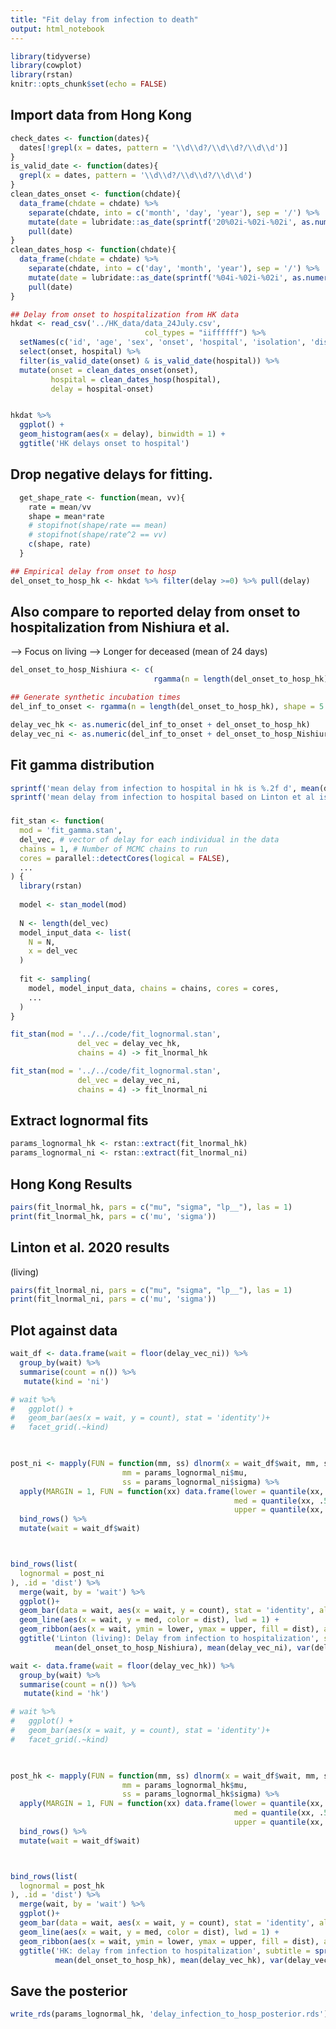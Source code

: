 ```yaml
---
title: "Fit delay from infection to death"
output: html_notebook
---
```



```r
library(tidyverse)
library(cowplot)
library(rstan)
knitr::opts_chunk$set(echo = FALSE)
```


## Import data from Hong Kong

```r
check_dates <- function(dates){
  dates[!grepl(x = dates, pattern = '\\d\\d?/\\d\\d?/\\d\\d')]
}
is_valid_date <- function(dates){
  grepl(x = dates, pattern = '\\d\\d?/\\d\\d?/\\d\\d')
}
clean_dates_onset <- function(chdate){
  data_frame(chdate = chdate) %>%
    separate(chdate, into = c('month', 'day', 'year'), sep = '/') %>%
    mutate(date = lubridate::as_date(sprintf('20%02i-%02i-%02i', as.numeric(year), as.numeric(month), as.numeric(day)))) %>%
    pull(date)
}
clean_dates_hosp <- function(chdate){
  data_frame(chdate = chdate) %>%
    separate(chdate, into = c('day', 'month', 'year'), sep = '/') %>%
    mutate(date = lubridate::as_date(sprintf('%04i-%02i-%02i', as.numeric(year), as.numeric(month), as.numeric(day)))) %>%
    pull(date)
}

## Delay from onset to hospitalization from HK data
hkdat <- read_csv('../HK_data/data_24July.csv',
                              col_types = "iiffffff") %>%
  setNames(c('id', 'age', 'sex', 'onset', 'hospital', 'isolation', 'discharge', 'death')) %>%
  select(onset, hospital) %>%
  filter(is_valid_date(onset) & is_valid_date(hospital)) %>%
  mutate(onset = clean_dates_onset(onset),
         hospital = clean_dates_hosp(hospital),
         delay = hospital-onset)


hkdat %>%
  ggplot() +
  geom_histogram(aes(x = delay), binwidth = 1) +
  ggtitle('HK delays onset to hospital')
```

## Drop negative delays for fitting.
```r
  get_shape_rate <- function(mean, vv){
    rate = mean/vv
    shape = mean*rate
    # stopifnot(shape/rate == mean)
    # stopifnot(shape/rate^2 == vv)
    c(shape, rate)
  }

## Empirical delay from onset to hosp
del_onset_to_hosp_hk <- hkdat %>% filter(delay >=0) %>% pull(delay)
```

## Also compare to reported delay from onset to hospitalization from Nishiura et al.
--> Focus on living 
--> Longer for deceased (mean of 24 days)
```r
del_onset_to_hosp_Nishiura <- c(
                                rgamma(n = length(del_onset_to_hosp_hk)*.1, get_shape_rate(mean = 3.3, vv = 4.2^2)[1], get_shape_rate(3.3, 4.2^2)[2])) # Deceased (10%)

## Generate synthetic incubation times
del_inf_to_onset <- rgamma(n = length(del_onset_to_hosp_hk), shape = 5.807, scale = 0.948) # From Lauer et al. 2020

delay_vec_hk <- as.numeric(del_inf_to_onset + del_onset_to_hosp_hk)
delay_vec_ni <- as.numeric(del_inf_to_onset + del_onset_to_hosp_Nishiura)
```
## Fit gamma distribution
```r
sprintf('mean delay from infection to hospital in hk is %.2f d', mean(delay_vec_hk))
sprintf('mean delay from infection to hospital based on Linton et al is %.2f d', mean(delay_vec_ni))
```


###
```r
fit_stan <- function(
  mod = 'fit_gamma.stan',
  del_vec, # vector of delay for each individual in the data
  chains = 1, # Number of MCMC chains to run
  cores = parallel::detectCores(logical = FALSE),
  ...
) {
  library(rstan)
  
  model <- stan_model(mod)
  
  N <- length(del_vec)
  model_input_data <- list(
    N = N,
    x = del_vec
  )
  
  fit <- sampling(
    model, model_input_data, chains = chains, cores = cores,
    ...
  )
}
```


```r
fit_stan(mod = '../../code/fit_lognormal.stan', 
               del_vec = delay_vec_hk, 
               chains = 4) -> fit_lnormal_hk
```

```r
fit_stan(mod = '../../code/fit_lognormal.stan', 
               del_vec = delay_vec_ni, 
               chains = 4) -> fit_lnormal_ni
```


## Extract lognormal fits
```r
params_lognormal_hk <- rstan::extract(fit_lnormal_hk)
params_lognormal_ni <- rstan::extract(fit_lnormal_ni)
```

## Hong Kong Results
```r
pairs(fit_lnormal_hk, pars = c("mu", "sigma", "lp__"), las = 1)
print(fit_lnormal_hk, pars = c('mu', 'sigma'))
```
## Linton et al. 2020 results
(living)

```r
pairs(fit_lnormal_ni, pars = c("mu", "sigma", "lp__"), las = 1)
print(fit_lnormal_ni, pars = c('mu', 'sigma'))
```

## Plot against data
```r
wait_df <- data.frame(wait = floor(delay_vec_ni)) %>%
  group_by(wait) %>%
  summarise(count = n()) %>%
   mutate(kind = 'ni')

# wait %>%
#   ggplot() +
#   geom_bar(aes(x = wait, y = count), stat = 'identity')+
#   facet_grid(.~kind)
 


post_ni <- mapply(FUN = function(mm, ss) dlnorm(x = wait_df$wait, mm, ss)*length(delay_vec_ni), 
                         mm = params_lognormal_ni$mu,
                         ss = params_lognormal_ni$sigma) %>%
  apply(MARGIN = 1, FUN = function(xx) data.frame(lower = quantile(xx, .025),
                                                  med = quantile(xx, .5),
                                                  upper = quantile(xx, .975))) %>%
  bind_rows() %>%
  mutate(wait = wait_df$wait)



bind_rows(list(
  lognormal = post_ni
), .id = 'dist') %>%
  merge(wait, by = 'wait') %>%
  ggplot()+
  geom_bar(data = wait, aes(x = wait, y = count), stat = 'identity', alpha = .5)+
  geom_line(aes(x = wait, y = med, color = dist), lwd = 1) +
  geom_ribbon(aes(x = wait, ymin = lower, ymax = upper, fill = dist), alpha = .5)+
  ggtitle('Linton (living): Delay from infection to hospitalization', subtitle = sprintf('6.1d incubation; %.2fd onset to hosp\nmean=%.2f, var=%.2f\nlognormal mu = %.2f, sigma=%.2f',
          mean(del_onset_to_hosp_Nishiura), mean(delay_vec_ni), var(delay_vec_ni), mean(params_lognormal_ni$mu), mean(params_lognormal_ni$sigma)))
```


```r
wait <- data.frame(wait = floor(delay_vec_hk)) %>%
  group_by(wait) %>%
  summarise(count = n()) %>%
   mutate(kind = 'hk')

# wait %>%
#   ggplot() +
#   geom_bar(aes(x = wait, y = count), stat = 'identity')+
#   facet_grid(.~kind)
 


post_hk <- mapply(FUN = function(mm, ss) dlnorm(x = wait_df$wait, mm, ss)*length(delay_vec_hk), 
                         mm = params_lognormal_hk$mu,
                         ss = params_lognormal_hk$sigma) %>%
  apply(MARGIN = 1, FUN = function(xx) data.frame(lower = quantile(xx, .025),
                                                  med = quantile(xx, .5),
                                                  upper = quantile(xx, .975))) %>%
  bind_rows() %>%
  mutate(wait = wait_df$wait)



bind_rows(list(
  lognormal = post_hk
), .id = 'dist') %>%
  merge(wait, by = 'wait') %>%
  ggplot()+
  geom_bar(data = wait, aes(x = wait, y = count), stat = 'identity', alpha = .5)+
  geom_line(aes(x = wait, y = med, color = dist), lwd = 1) +
  geom_ribbon(aes(x = wait, ymin = lower, ymax = upper, fill = dist), alpha = .5)+
  ggtitle('HK: delay from infection to hospitalization', subtitle = sprintf('6.1d incubation; %.2fd onset to hosp\nmean=%.2f, var=%.2f\nlognormal mu = %.2f, sigma=%.2f',
          mean(del_onset_to_hosp_hk), mean(delay_vec_hk), var(delay_vec_hk), mean(params_lognormal_hk$mu), mean(params_lognormal_hk$sigma)))
```

## Save the posterior
```r
write_rds(params_lognormal_hk, 'delay_infection_to_hosp_posterior.rds')
```

